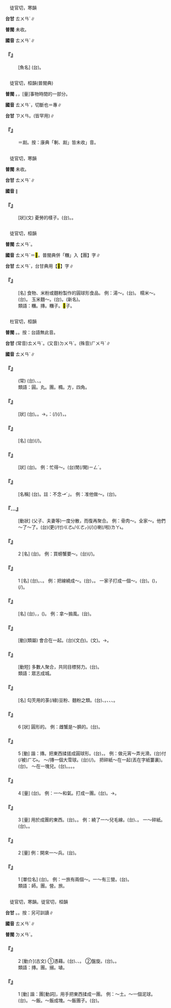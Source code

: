 
=={{ruby|鱄|ㄊㄨㄢˊ}}==

　徒官切，寒韻

'''台甘''' <rt>ㄊㄨㄢˊ</rt>{{ruby|、|ㄗㄨㄢ}}∥

'''普閩''' 未收。

'''國音''' <rt>ㄊㄨㄢˊ</rt>∥

    

==='''『{{ruby|鱄|ㄊㄨㄢˊ}}』'''===
: [魚名] (台){{ruby|傳|ㄊㄨㄢˊ}}{{ruby|說|ㄙㄨㄚㆵ/ㄙㄨㆤ˪}}{{ruby|上|ㄒㄧㆲ˫}}{{ruby|丌|ㆤ}}{{ruby|魚|ㄏㄧˊ/ㄏㄨˊ}}。
    

=={{ruby|剸|ㄊㄨㄢˊ}}==

　徒官切，桓韻(普閩典)

'''普閩''' {{ruby|(文)|ㄉㄨㄢˊ}}。{{ruby|(白)|ㄉㆭˊ}}，[量]事物時間的一部分。

'''國音''' <rt>ㄊㄨㄢˊ</rt>，切斷也{{ruby|。|ㄓㄨㄢ}}＝專∥

'''台甘''' <rt>ㄗㄨㄢ</rt>{{ruby|，|ㄗㄨㄢˋ}}。(皆罕用)∥

    

==='''『{{ruby|剸|ㄊㄨㄢˊ}}』'''===
:  ＝剬。按：康典「剸、剬」皆未收{{ruby|「|ㄊㄨㄢˊ}}」音。
    

=={{ruby|慱|ㄊㄨㄢˊ}}==

　徒官切，寒韻

'''普閩''' 未收。

'''台甘''' <rt>ㄊㄨㄢˊ</rt>∥

'''國音''' {{ruby|(文)|ㄊㄨㄢˊ}}∥

    

==='''『{{ruby|慱|ㄊㄨㄢˊ}}{{ruby|慱|ㄊㄨㄢˊ}}』'''===
: [狀](文) 憂勞的樣子。(台){{ruby|憂|ㄧㄨ}}{{ruby|悶|ㆠㄨㄣ˫}}。{{ruby|勞|ㄌㄜˊ}}{{ruby|苦|ㄎㆦˋ}}{{ruby|丌|ㆤ}}{{ruby|款|ㄎㄨㄢˋ}}。
    

=={{ruby|糰|ㄊㄨㄢˊ}}==

　徒官切，桓韻

'''普閩''' <rt>ㄊㄨㄢˊ</rt>。

'''國音''' <rt>ㄊㄨㄢˊ</rt>＝<mark>&#xf9845;</mark>。普閩典併「糰」入【團】字∥

'''台甘''' <rt>ㄊㄨㄢˊ</rt>，台甘典用【<mark>&#xf9845;</mark>】字∥

    

==='''『{{ruby|糰|ㄊㄨㄢˊ}}{{ruby|子|·ㄗˇ}}』'''===
: [名] 食物、米粉或麵粉製作的圓球形食品。 例：湯～。(台){{ruby|圓|ㆪˊ}}{{ruby|仔|ㄚ}}。 糯米～。(台){{ruby|<mark>&#xf98c2;</mark>|ㄗㄨㆵ}}{{ruby|米|ㆠㄧˋ}}{{ruby|圓|ㆪˊ}}。 玉米麵～。(台){{ruby|蕃|ㄏㄨㄢ}}{{ruby|麥|ㆠㆤㆷ ͘}}{{ruby|麵|ㄇㄧ˫}}{{ruby|粉|ㄏㄨㄣˋ}}{{ruby|圓|ㆪˊ}}。(新名)。
:類語：糰。摶。糰子。<mark>&#xffc77;</mark>子。
:
    

=={{ruby|團|ㄊㄨㄢˊ}}==

　杜官切，桓韻

'''普閩''' {{ruby|(文)|ㄊㄨㄢˊ}}。{{ruby|(白)|ㄊㆭˊ}}。按：台語無此音。

'''台甘''' (常音)<rt>ㄊㄨㄢˊ</rt>。(又音)<rt>ㄉㄨㄢˊ</rt>。(殊音)<rt>ㄏㄨㄢˊ</rt>{{ruby|。|ㄋㆭˊ}}∥

'''國音''' <rt>ㄊㄨㄢˊ</rt>∥

    

==='''『{{ruby|一|ㄧˋ}}{{ruby|團|ㄊㄨㄢˊ}}{{ruby|和|ㄏㄜˊ}}{{ruby|氣|ㄑㄧˋ}}』'''===
: (常) (台){{ruby|大|ㄉㄞ˫}}{{ruby|家|ㄍㆤ}}{{ruby|攏|ㄌㆲˋ}}{{ruby|真|ㄐㄧㄣ}}{{ruby|相|ㄒㄧㆲ}}{{ruby|好|ㄏㄜˋ}}{{ruby|相|ㄒㄧㄜ/ㄙㆩ}}{{ruby|讓|ㄋㄧㆦ˫/ㄋㄧㄨ˫}}、{{ruby|和|ㄏㄜˊ}}{{ruby|好|ㄏㄜˋ}}、{{ruby|和|ㄏㄜˊ}}{{ruby|藹|ㄞˋ}}。
:類語：圓。丸。團。橢。方，四角。
:
    

==='''『{{ruby|一|ㄧˋ}}{{ruby|團|ㄊㄨㄢˊ}}{{ruby|糟|ㄗㄠ}}』'''===
: [狀] (台){{ruby|爛|ㄋㄨㄚ˫}}{{ruby|糊|ㄍㆦˊ}}{{ruby|糊|ㄍㆦˊ}}。{{ruby|熔|ㄧㆫˊ/ㄧㆧˊ}}{{ruby|糊|ㄍㆦˊ}}。→{{ruby|糊|ㄍㆦ˪}}{{ruby|糊|ㄍㆦ˪}}。{{ruby|比|ㄅㄧˋ}}{{ruby|喻|ㆡㄨ˫/ㄌㄨ˫}}：{{ruby|載|ㄉㄞ˫}}(/{{ruby|戴|ㄉㄞ˪}}){{ruby|事|ㄐㄧ˪}}(/{{ruby|事|ㄉㄞ˫}}{{ruby|情|ㄐㄧ˪}}){{ruby|做|ㄗㄨㆤ˪/ㄗㄜ˪}}{{ruby|了|ㄌㄧㄠˋ}}{{ruby|無|ㆠㄜˊ}}{{ruby|好|ㄏㄜˋ}}{{ruby|勢|ㄙㆤ˪}}，{{ruby|茹|ㆡㄨ˫/ㄌㄨˊ}}{{ruby|<mark>&#xf99df;</mark>|ㄍㄚ˪}}{{ruby|<mark>&#xf99df;</mark>|ㄍㄚ˪}}。
    

==='''『{{ruby|菜|ㄘㄞˋ}}{{ruby|團|ㄊㄨㄢˊ}}{{ruby|子|·ㄗˇ}}』'''===
: [名] (台){{ruby|菜|ㄘㄞ˪}}{{ruby|球|ㄍㄧㄨˊ}}(/{{ruby|丸|ㄨㄢˊ}})。
    

==='''『{{ruby|團|ㄊㄨㄢˊ}}{{ruby|團|ㄊㄨㄢˊ}}{{ruby|轉|ㄓㄨㄢˇ}}』'''===
: [狀] (台){{ruby|踅|ㄙㆤㆷ ͘}}{{ruby|圈|ㄎㆦ}}{{ruby|輪|ㄌㄧㄣ}}。 例：忙得～。(台){{ruby|無|ㆠㄜˊ}}閒(/閑)<rt>ㄧㄥˊ</rt>{{ruby|到|ㄍㄚㆷ}}{{ruby|拋|ㄆㄚ}}{{ruby|車|ㄑㄧㄚ}}{{ruby|輪|ㄌㄧㄣ˪/ㄌㄧㄣ}}。
    

==='''『{{ruby|團|ㄊㄨㄢˊ}}{{ruby|員|ㄩㄢˊ}}』'''===
: [名稱] (台){{ruby|團|ㄊㄨㄢˊ}}{{ruby|員|ㄨㄢˊ}}。註：不念{{ruby|「|ㄊㄨㄢˊ}}<rt>ㆪˊ</rt>」。 例：准他做～。(台){{ruby|准|ㄗㄨㄣˋ}}{{ruby|伊|ㄧ}}{{ruby|做|ㄗㄨㆤ˪/ㄗㄜ˪}}{{ruby|團|ㄊㄨㄢˊ}}{{ruby|員|ㄨㄢˊ}}。
    

==='''『{{ruby|團|ㄊㄨㄢˊ}}…{{ruby|圓|ㄩㄢˊ}}』'''===
: [動狀] (父子、夫妻等)一度分散，而復再聚合。 例：骨肉～。全家～。他們～了～了。(台){{ruby|<mark>&#xffad9;</mark>|ㄧㄣ}}({{ruby|離|ㄌㄧ˫}}{{ruby|別|ㄅㄧㄚㆵ ͘}}{{ruby|真|ㄐㄧㄣ}}{{ruby|久|ㄍㄨˋ}}{{ruby|現|ㄏㄧㄢ˫}}{{ruby|在|ㄗㄞ˫}}{{ruby|重|ㄉㄧㆲˊ}}{{ruby|新|ㄒㄧㄣ}}更(/付)<rt>ㄍㄜ˪/ㄍㄜㆷ</rt>{{ruby|再|ㄗㄞ˪}}){{ruby|團|ㄊㄨㄢˊ}}{{ruby|圓|ㆪˊ}}(/{{ruby|歸|ㄍㄨㄧ}}{{ruby|家|ㄍㄚ}})({{ruby|合|ㄍㄚㆴ}}{{ruby|做|ㄗㄨㆤ˪/ㄗㄜ˪}}{{ruby|夥|ㄏㆤˋ/ㄏㄨㆤˋ}})喇(/啦)<rt>ㄌㄚ˪</rt>。
    

==='''『{{ruby|團|ㄊㄨㄢˊ}}{{ruby|兒|ㄦ}}』'''===
:2  [名] (台){{ruby|母|ㆠㄨˋ/ㆠㄜˋ}}{{ruby|丌|ㆤ}}{{ruby|蟳|ㄐㄧㆬˊ}}。 例：買螃蟹要～。(台){{ruby|<mark>&#xffa49;</mark>|ㆠㆤㆷ/ㆠㄨㆤㆷ}}{{ruby|買|ㆠㄨㆤˋ/ㆠㆤˋ}}{{ruby|毛|ㄇㆦ}}{{ruby|蟹|ㄏㆤ˫}}(/{{ruby|蟳|ㄐㄧㆬˊ}}{{ruby|仔|ㄚ}}){{ruby|著|ㄉㄧㄜㆷ ͘}}{{ruby|愛|ㄞ˪}}{{ruby|買|ㆠㄨㆤˋ/ㆠㆤˋ}}{{ruby|母|ㆠㄨˋ/ㆠㄜˋ}}{{ruby|丌|ㆤ}}。
    

==='''『{{ruby|團|ㄊㄨㄢˊ}}{{ruby|兒|ㄦ}}』'''===
:1  [名] (台){{ruby|纏|ㄉㆪˊ}}{{ruby|或|ㄧㄚㆷ ͘}}{{ruby|是|ㄒㄧ˫}}{{ruby|合|ㄏㄚㆴ ͘}}{{ruby|起|·ㄎㄧˋ}}{{ruby|來|·ㄌㄞˊ}}{{ruby|丌|ㆤ}}{{ruby|圓|ㆪˊ}}{{ruby|形|ㄏㄧㄥˊ}}{{ruby|丌|ㆤ}}{{ruby|物|ㄇㄧㆷ ͘/ㄇㆭㆷ ͘}}。{{ruby|歸|ㄍㄨㄧ}}{{ruby|丸|ㄨㄢˊ}}、{{ruby|歸|ㄍㄨㄧ}}{{ruby|毬|ㄍㄧㄨˊ}}。 例：把線繞成～。(台){{ruby|將|ㄐㄧㆲ}}{{ruby|長|ㄉㆭˊ}}{{ruby|長|ㄉㆭˊ}}{{ruby|丌|ㆤ}}{{ruby|線|ㄙㄨㆩ˪}}，{{ruby|纏|ㄉㆪˊ}}{{ruby|做|ㄗㄨㆤ˪/ㄗㄜ˪}}{{ruby|歸|ㄍㄨㄧ}}{{ruby|粒|ㄌㄧㄚㆴ ͘}}{{ruby|圓|ㆪˊ}}{{ruby|圓|ㆪˊ}}{{ruby|丌|ㆤ}}{{ruby|球|ㄍㄧㄨˊ}}{{ruby|形|ㄏㄧㄥˊ}}。 一家子打成一個～。(台){{ruby|歸|ㄍㄨㄧ}}{{ruby|家|ㄍㆤ}}{{ruby|夥|ㄏㄨㆤˋ/ㄏㆤˋ}}{{ruby|人|ㄌㄤˊ}}{{ruby|扑|ㄆㄚㆷ}}{{ruby|扑|ㄆㄚㆷ}}{{ruby|做|ㄗㄨㆤ˪/ㄗㄜ˪}}{{ruby|一|ㄐㄧㆵ ͘}}{{ruby|毬|ㄍㄧㄨˊ}}。({{ruby|<mark>&#xffb4f;</mark>|ㄊㄠˋ}}{{ruby|<mark>&#xffa45;</mark>|ㆠㆤ˫/ㆠㄨㆤ˫}}{{ruby|開|ㄎㄨㄧ}})，{{ruby|絞|ㄍㄚˋ}}(/{{ruby|扑|ㄆㄚㆷ}}){{ruby|結|ㄍㄚㆵ}}{{ruby|毬|ㄍㄧㄨˊ}}。
    

==='''『{{ruby|團|ㄊㄨㄢˊ}}{{ruby|扇|ㄕㄢˋ}}』'''===
: [名] (台){{ruby|圓|ㆪˊ}}{{ruby|形|ㄏㄧㄥˊ}}，{{ruby|有|ㄨ˫}}{{ruby|鉛|ㄧㄢˊ}}{{ruby|線|ㄙㄨㆩ˪}}{{ruby|框|ㄎㄧㄥ}}，{{ruby|<mark>&#xffcb9;</mark>|ㄍㄧㄥ}}{{ruby|綢|ㄉㄧㄨˊ}}{{ruby|仔|ㄚ}}{{ruby|布|ㄅㆦ˪}}{{ruby|做|ㄗㄨㆤ˪/ㄗㄜ˪}}{{ruby|成|ㄒㄧㄥˊ}}{{ruby|丌|ㆤ}}({{ruby|葵|ㄎㄨㆤˊ}}){{ruby|扇|ㄒㆪ˪}}。 例：拿～搧風。(台){{ruby|<mark>&#xffb58;</mark>|ㆣㄧㄚㆷ}}{{ruby|圓|ㆪˊ}}{{ruby|扇|ㄒㆪ˪}}{{ruby|<mark>&#xffbcf;</mark>|ㄧㄚㆵ ͘}}{{ruby|風|ㄏㆲ/ㄏㄨㄤ}}。
    

==='''『{{ruby|團|ㄊㄨㄢˊ}}{{ruby|聚|ㄐㄩˋ}}』'''===
: [動](類屬) 會合在一起。(台){{ruby|團|ㄊㄨㄢˊ}}{{ruby|聚|ㄗㄨ˫}}(文白)。{{ruby|聚|ㄗㄨ˫/ㄐㄧ˫}}{{ruby|首|ㄒㄧㄨˋ}}(文)。→{{ruby|為|ㄨㄧ˫}}{{ruby|著|ㄉㄧㄜㆷ ͘}}{{ruby|懇|ㄎㄨㄣˋ}}{{ruby|親|ㄑㄧㄣ}}{{ruby|而|ㄌㄧˊ/ㆢㄧˊ}}{{ruby|集|ㄐㄧㆴ ͘}}{{ruby|合|ㄏㄚㆴ ͘}}。
    

==='''『{{ruby|團|ㄊㄨㄢˊ}}{{ruby|結|ㄐㄧㄝˊ}}』'''===
: [動短] 多數人聚合，{{ruby|為|ㄨㄟˋ}}共同目標努力。(台){{ruby|團|ㄊㄨㄢˊ}}{{ruby|結|ㄍㄧㄚㆵ}}。
:類語：眾志成城。
:
    

==='''『{{ruby|團|ㄊㄨㄢˊ}}{{ruby|粉|ㄈㄣˇ}}』'''===
: [名] 勾芡用的菉(/綠)豆粉、麵粉之類。(台){{ruby|做|ㄗㄨㆤ˪/ㄗㄜ˪}}{{ruby|菜|ㄘㄞ˪}}{{ruby|時|ㄒㄧˊ}}{{ruby|牽|ㄎㄧㄢ˪}}{{ruby|粉|ㄏㄨㄣˋ}}{{ruby|用|ㄧㄥ˫/ㄧㆲ˫}}{{ruby|丌|ㆤ}}{{ruby|綠|ㄌㄧㆤㆶ ͘}}{{ruby|豆|ㄉㄠ˫}}{{ruby|粉|ㄏㄨㄣˋ}}、{{ruby|麵|ㄇㄧ˫}}{{ruby|粉|ㄏㄨㄣˋ}}{{ruby|丌|ㆤ}}{{ruby|類|ㄌㄨㄧ˫}}。{{ruby|台|ㄉㄞˊ}}{{ruby|灣|ㄨㄢˊ}}{{ruby|亦|ㄧㄚㆷ ͘}}{{ruby|用|ㄧㄥ˫/ㄧㆲ˫}}{{ruby|蕃|ㄏㄢ}}{{ruby|薯|ㄗㄨˊ/ㄐㄧˊ}}{{ruby|粉|ㄏㄨㄣˋ}}、{{ruby|葛|ㄍㄨㄚㆷ}}{{ruby|粉|ㄏㄨㄣˋ}}、{{ruby|太|ㄊㄞ˪}}{{ruby|白|ㄅㄧㆤㆶ ͘}}{{ruby|粉|ㄏㄨㄣˋ}}、{{ruby|藕|ㄫㄠ˫}}{{ruby|粉|ㄏㄨㄣˋ}}。
    

==='''『{{ruby|團|ㄊㄨㄢˊ}}』'''===
:6  [狀] 圓形的。 例：雌蟹是～臍的。(台){{ruby|蟳|ㄐㄧㆬˊ}}{{ruby|母|ㆠㄨˋ/ㆠㄜˋ}}{{ruby|丌|ㆤ}}{{ruby|肚|ㄉㆦ˫}}{{ruby|臍|ㄗㄞˊ}}{{ruby|圓|ㆪˊ}}{{ruby|圓|ㆪˊ}}。
    

==='''『{{ruby|團|ㄊㄨㄢˊ}}』'''===
:5  [動] 諧：摶。把東西揉搓成圓球形。(台){{ruby|搓|ㄙㄜ}}{{ruby|圓|ㆪˊ}}，{{ruby|搦|ㄌㄧㆦㆶ ͘/ㆢㄧㆦㆶ ͘}}{{ruby|圓|ㆪˊ}}{{ruby|圓|ㆪˊ}}。 例：做元宵～弄光滑。(台){{ruby|搓|ㄙㄜ}}{{ruby|圓|ㆪˊ}}{{ruby|仔|ㄚ}}{{ruby|搓|ㄙㄜ}}付(/被)<rt>ㄏㆦ˫</rt>{{ruby|<mark>&#xffa56;</mark>|ㄍㄧㆬ}}{{ruby|滑|ㄍㄨㆵ ͘}}。 ～/摶一個大雪球。(台){{ruby|摻|ㄑㄧㄠ}}(/{{ruby|摶|ㄑㄧㆦㆶ ͘}}){{ruby|一|ㄐㄧㆵ ͘}}{{ruby|粒|ㄌㄧㄚㆴ ͘}}{{ruby|大|ㄉㄨㄚ˫}}{{ruby|粒|ㄌㄧㄚㆴ ͘}}{{ruby|雪|ㄙㆤㆷ}}{{ruby|球|ㄍㄧㄨˊ}}。 把碎紙～在一起(丟在字紙簍裏)。(台){{ruby|將|ㄐㄧㆲ}}{{ruby|破|ㄆㄨㄚ˪}}{{ruby|紙|ㄗㄨㄚˋ}}{{ruby|搦|ㄌㄧㆦㆶ ͘/ㆢㄧㆦㆶ ͘}}{{ruby|歸|ㄍㄨㄧ}}{{ruby|丸|ㄨㄢˊ}}。 ～在一塊兒。(台){{ruby|結|ㄍㄧㄚㆵ}}{{ruby|做|ㄗㄨㆤ˪/ㄗㄜ˪}}{{ruby|一|ㄐㄧㆵ ͘}}{{ruby|塊|ㄉㆤ˪}}。{{ruby|結|ㄍㄚㆵ}}{{ruby|毬|ㄍㄧㄨˊ}}。{{ruby|結|ㄍㄧㄚㆵ}}{{ruby|歸|ㄍㄨㄧ}}{{ruby|堆|ㄉㄨㄧ}}。{{ruby|扑|ㄆㄚㆷ}}{{ruby|結|ㄍㄚㆵ}}{{ruby|球|ㄍㄧㄨˊ}}。
    

==='''『{{ruby|團|ㄊㄨㄢˊ}}』'''===
:4  [量] (台){{ruby|混|ㄏㄨㄣ˫}}{{ruby|然|ㆢㄧㄢˊ/ㄌㄧㄢˊ}}{{ruby|丌|ㆤ}}{{ruby|一|ㄐㄧㆵ ͘}}{{ruby|體|ㄊㄨㆤˋ/ㄊㆤˋ}}。 例：一～和氣。打成一團。(台){{ruby|撲|ㄆㄚㆷ}}{{ruby|做|ㄗㄨㆤ˪/ㄗㄜ˪}}{{ruby|一|ㄐㄧㆵ ͘}}{{ruby|毬|ㄍㄧㄨˊ}}。→{{ruby|團|ㄊㄨㄢˊ}}{{ruby|結|ㄍㄧㄚㆵ}}{{ruby|起|·ㄎㄧˋ}}{{ruby|來|·ㄌㄞˊ}}。
    

==='''『{{ruby|團|ㄊㄨㄢˊ}}』'''===
:3  [量] 用於成團的東西。(台){{ruby|毬|ㄍㄧㄨˊ}}。{{ruby|丸|ㄨㄢˊ}}。 例：繞了一～兒毛線。(台){{ruby|纏|ㄉㆪˊ}}{{ruby|一|ㄐㄧㆵ ͘}}{{ruby|毬|ㄍㄧㄨˊ}}{{ruby|凸|ㄆㆲ˪}}{{ruby|紗|ㄙㆤ}}、{{ruby|線|ㄙㄨㆩ˪}}。 一～碎紙。(台){{ruby|一|ㄐㄧㆵ ͘}}{{ruby|丸|ㄨㄢˊ}}{{ruby|紙|ㄗㄨㄚˋ}}。{{ruby|搦|ㄌㄧㆦㆶ ͘/ㆢㄧㆦㆶ ͘}}{{ruby|歸|ㄍㄨㄧ}}{{ruby|丸|ㄨㄢˊ}}{{ruby|丌|ㆤ}}{{ruby|紙|ㄗㄨㄚˋ}}。
    

==='''『{{ruby|團|ㄊㄨㄢˊ}}』'''===
:2  [量] 例：開來一～兵。(台){{ruby|調|ㄉㄧㄠ˪}}{{ruby|一|ㄐㄧㆵ ͘}}{{ruby|隊|ㄉㄨㄧ˪}}{{ruby|兵|ㄅㄧㄥ}}{{ruby|來|ㄌㄞˊ}}。
    

==='''『{{ruby|團|ㄊㄨㄢˊ}}』'''===
:1  [單位名] (台){{ruby|軍|ㄍㄨㄣ}}{{ruby|營|ㄧㆩˊ}}{{ruby|營|ㄧㄥˊ}}{{ruby|制|ㄗㆤ˪}}。 例：一旅有兩個～。一～有三營。(台){{ruby|一|ㄐㄧㆵ ͘}}{{ruby|旅|ㄌㄨˋ/ㄌㄧˋ}}{{ruby|有|ㄨ˫}}{{ruby|兩|ㄋㆭ˫}}{{ruby|個|ㆤˊ}}{{ruby|團|ㄊㄨㄢˊ}}。
:類語：師。團。營。旅。
:
    

=={{ruby|摶|ㄊㄨㄢˊ}}==

　徒官切，寒韻。徒官切，桓韻

'''台甘''' {{ruby|(文)|ㄊㄨㄢˊ}}。{{ruby|(語)|ㄑㄧㆤㆶ ͘}}{{ruby|、|ㄑㄧㄠ}}{{ruby|、|ㄑㄧㆦㆶ ͘}}。按：另可訓讀{{ruby|：|ㆢㄧㆦㆶ ͘/ㄉㄧㆦㆶ ͘}}∥

'''國音''' <rt>ㄊㄨㄢˊ</rt>{{ruby|。|ㄊㄨㄢˇ}}∥

'''普閩''' <rt>ㄉㄨㄢˊ</rt>。

    

==='''『{{ruby|摶|ㄊㄨㄢˊ}}』'''===
:2  [動介](古文) ①憑藉。(台){{ruby|借|ㄐㄧㄜㆷ}}、{{ruby|依|ㄧ}}{{ruby|倚|ㄨㄚˋ}}、{{ruby|倚|ㄨㄚˋ}}{{ruby|靠|ㄎㄜ˪}}。 ②盤旋。(台){{ruby|排|ㄅㄞˊ}}{{ruby|徊|ㄏㄨㆤˊ}}。{{ruby|踅|ㄙㆤㆷ ͘}}{{ruby|來|ㄌㄞˊ}}{{ruby|踅|ㄙㆤㆷ ͘}}{{ruby|去|ㄎㄧ˪}}。
:類語：摶。團。搦。埴。
:
    

==='''『{{ruby|摶|ㄊㄨㄢˊ}}』'''===
:1  [動] 諧：團[動詞]，用手把東西揉成一團。 例：～土。～一個泥球。(台){{ruby|搦|ㄌㄧㆦㆶ ͘/ㆢㄧㆦㆶ ͘}}{{ruby|塗|ㄊㆦˊ}}{{ruby|丸|ㄨㄢˊ}}。 ～飯。～飯成塊。～飯團子。(台){{ruby|擲|ㄉㆪ˫/ㄉㆥ˫}}{{ruby|飯|ㄅㆭ˫}}{{ruby|丸|ㄨㄢˊ}}。
    

